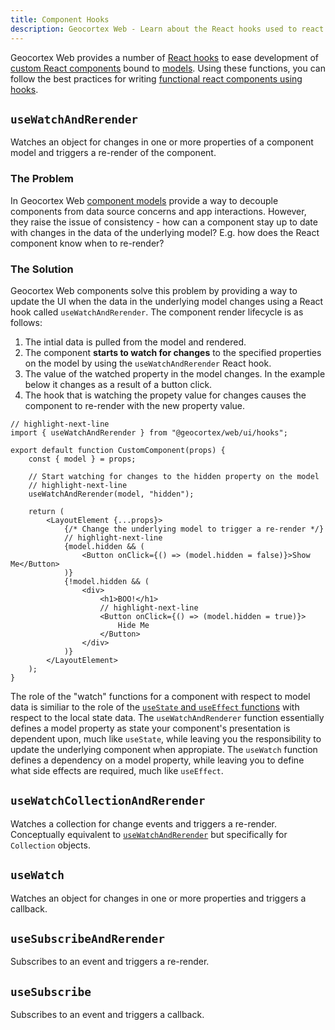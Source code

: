 ```yaml
---
title: Component Hooks
description: Geocortex Web - Learn about the React hooks used to react to changes on a component's model
---
```


Geocortex Web provides a number of [React hooks](https://reactjs.org/docs/hooks-intro.html) to ease development of [custom React components](usecases-implement-component-with-ui.mdx) bound to [models](usecases-implement-component-participate-app-config.mdx#consuming-the-configuration-in-the-component). Using these functions, you can follow the best practices for writing [functional react components using hooks](https://reactjs.org/docs/hooks-intro.html).

## `useWatchAndRerender`

Watches an object for changes in one or more properties of a component model and triggers a re-render of the component.

### The Problem

In Geocortex Web [component models](concepts-components-services.mdx#models) provide a way to decouple components from data source concerns and app interactions. However, they raise the issue of consistency - how can a component stay up to date with changes in the data of the underlying model? E.g. how does the React component know when to re-render?

### The Solution

Geocortex Web components solve this problem by providing a way to update the UI when the data in the underlying model changes using a React hook called `useWatchAndRerender`. The component render lifecycle is as follows:

1. The intial data is pulled from the model and rendered.
1. The component **starts to watch for changes** to the specified properties on the model by using the `useWatchAndRerender` React hook.
1. The value of the watched property in the model changes. In the example below it changes as a result of a button click.
1. The hook that is watching the propety value for changes causes the component to re-render with the new property value.

```tsx
// highlight-next-line
import { useWatchAndRerender } from "@geocortex/web/ui/hooks";

export default function CustomComponent(props) {
    const { model } = props;

    // Start watching for changes to the hidden property on the model
    // highlight-next-line
    useWatchAndRerender(model, "hidden");

    return (
        <LayoutElement {...props}>
            {/* Change the underlying model to trigger a re-render */}
            // highlight-next-line
            {model.hidden && (
                <Button onClick={() => (model.hidden = false)}>Show Me</Button>
            )}
            {!model.hidden && (
                <div>
                    <h1>BOO!</h1>
                    // highlight-next-line
                    <Button onClick={() => (model.hidden = true)}>
                        Hide Me
                    </Button>
                </div>
            )}
        </LayoutElement>
    );
}
```

The role of the "watch" functions for a component with respect to model data is similiar to the role of the [`useState` and `useEffect` functions](https://reactjs.org/docs/hooks-state.html) with respect to the local state data. The `useWatchAndRenderer` function essentially defines a model property as state your component's presentation is dependent upon, much like `useState`, while leaving you the responsibility to update the underlying component when appropiate. The `useWatch` function defines a dependency on a model property, while leaving you to define what side effects are required, much like `useEffect`.

## `useWatchCollectionAndRerender`

Watches a collection for change events and triggers a re-render. Conceptually equivalent to [`useWatchAndRerender`](#usewatchandrerender) but specifically for `Collection` objects.

## `useWatch`

Watches an object for changes in one or more properties and triggers a callback.

## `useSubscribeAndRerender`

Subscribes to an event and triggers a re-render.

## `useSubscribe`

Subscribes to an event and triggers a callback.
